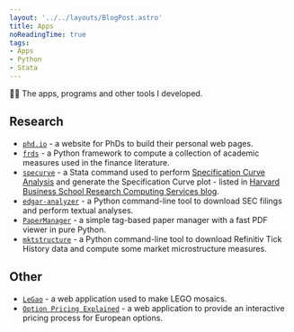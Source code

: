 ```yaml
---
layout: '../../layouts/BlogPost.astro'
title: Apps
noReadingTime: true
tags:
- Apps
- Python
- Stata
---
```


👨‍💻 The apps, programs and other tools I developed.

## Research

- [`phd.io`](https://phds.io) - a website for PhDs to build their personal web pages.
- [`frds`](https://github.com/mgao6767/frds) - a Python framework to compute a collection of academic measures used in the finance literature.
- [`specurve`](https://github.com/mgao6767/specurve) - a Stata command used to perform [Specification Curve Analysis](/posts/specification-curve-analysis) and generate the Specification Curve plot - listed in [Harvard Business School Research Computing Services blog](https://hbs-rcs.github.io/post/specification-curve-analysis/).
- [`edgar-analyzer`](https://github.com/mgao6767/edgar-analyzer) - a Python command-line tool to download SEC filings and perform textual analyses.
- [`PaperManager`](https://github.com/mgao6767/PaperManager) - a simple tag-based paper manager with a fast PDF viewer in pure Python.
- [`mktstructure`](https://github.com/mgao6767/mktstructure) - a Python command-line tool to download Refinitiv Tick History data and compute some market microstructure measures.

## Other

- [`LeGao`](/apps/legao) - a web application used to make LEGO mosaics.
- [`Option Pricing Explained`](/apps/option-pricing-explained) - a web application to provide an interactive pricing process for European options.
